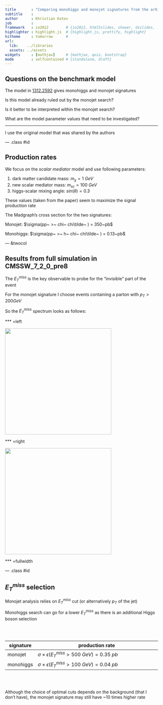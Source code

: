 ```yaml
---
title       : "Comparing monohiggs and monojet signatures from the arXiv:1312.2592 model"
subtitle    : 
author      : Khristian Kotov
job         : 
framework   : io2012        # {io2012, html5slides, shower, dzslides, ...}
highlighter : highlight.js  # {highlight.js, prettify, highlight}
hitheme     : tomorrow      # 
url:
  lib:    ../libraries
  assets: ../assets
widgets     : [mathjax]     # {mathjax, quiz, bootstrap}
mode        : selfcontained # {standalone, draft}
---
```


## Questions on the benchmark model

The model in [1312.2592](http://arxiv.org/abs/1312.2592) gives monohiggs and monojet signatures

Is this model already ruled out by the monojet search?

Is it better to be interpreted within the monojet search?

What are the model parameter values that need to be investigated?  

***

I use the original model that was shared by the authors 

--- .class #id

## Production rates

We focus on the _scalar mediator_ model and use following parameters:

1. dark matter candidate mass: $m_{\chi} = 1~GeV$
2. new scalar mediator mass: $m_{sc} = 100~GeV$
3. higgs-scalar mixing angle: $sin(\theta) = 0.3$

These values (taken from the paper) seem to maximize the signal production rate

The Madgraph's cross section for the two signatures:

Monojet: $\sigma(pp~ >~ chi~ chi\tilde~ ) = 350~pb$

Monohiggs: $\sigma(pp~ >~ h~ chi~ chi\tilde~ ) = 0.13~pb$

--- &twocol

## Results from full simulation in CMSSW_7_2_0_pre8

The $E_{T}^{miss}$ is the key observable to probe for the "invisible" part of the event

For the monojet signature I choose events containing a parton with $p_{T} > 200 GeV$

So the $E_{T}^{miss}$ spectrum looks as follows:

*** =left

<img class=center src=hcc_met.svg height=350> 

*** =right

<img class=center src=cc_met.svg height=350>

*** =fullwidth

--- .class #id

## $E_{T}^{miss}$ selection

Monojet analysis relies on $E_{T}^{miss}$ cut (or alternatively $p_{T}$ of the jet)

Monohiggs search can go for a lower $E_{T}^{miss}$ as there is an additional Higgs boson selection

</br></br>

signature  | production rate
-----------|------------------------------------------------------------
monojet    | $\sigma \times \epsilon(E_{T}^{miss} > 500~GeV) = 0.35~pb$
monohiggs  | $\sigma \times \epsilon(E_{T}^{miss} > 100~GeV) = 0.04~pb$

</br></br>

Although the choice of optimal cuts depends on the background (that I don't have),
the monojet signature may still have ~10 times higher rate
